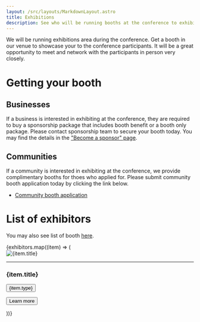 ```yaml
---
layout: /src/layouts/MarkdownLayout.astro
title: Exhibitions
description: See who will be running booths at the conference to exhibit their works.
---
```




We will be running exhibitions area during the conference. Get a booth in our venue to showcase your to the conference participants.
It will be a great opportunity to meet and network with the participants in person very closely.

# Getting your booth
## Businesses
If a business is interested in exhibiting at the conference, they are required to buy a sponsorship package that includes booth benefit or a booth only package.
Please contact sponsorship team to secure your booth today. You may find the details in the ["Become a sponsor" page](https://2025.ubucon.asia/sponsors/become-a-sponsor/).

## Communities
If a community is interested in exhibiting at the conference, we provide complimentary booths for thoes who applied for.
Please submit community booth application today by clicking the link below.

- [Community booth application](https://docs.google.com/forms/d/e/1FAIpQLSembUqDtFDsd_fhADagrert6tT9-r98yzLWz6BuJ7mQkKoaKw/viewform?usp=header)

# List of exhibitors

You may also see list of booth [here](https://events.canonical.com/event/127/contributions/?config=59bdbd2f-f80b-4c91-8a5e-a1479c837171).

<div class="grid-row">
{exhibitors.map((item) => (
  <div class="p-card grid-col-2">
    <img class="p-card__image" src={item.imgSrc} alt={item.title} />
    <hr class="u-sv1"/>
    <h3>{item.title}</h3>
    <p class="p-card__content">
        <button class="p-chip">
            <span class="p-chip__value">{item.type}</span>
        </button>
    </p>    
    <p class="p-card__content">
        <a href={item.href} target="_blank">
        <button class="p-button has-icon"><span>Learn more</span><i class="p-icon--external-link"></i></button>
        </a>
    </p>
  </div>
))}
</div>